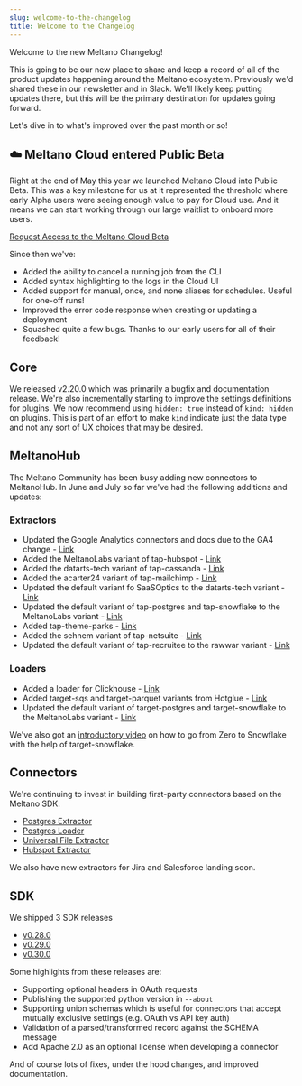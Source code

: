```yaml
---
slug: welcome-to-the-changelog
title: Welcome to the Changelog
---
```


Welcome to the new Meltano Changelog!

This is going to be our new place to share and keep a record of all of the product updates happening around the Meltano ecosystem. Previously we'd shared these in our newsletter and in Slack. We'll likely keep putting updates there, but this will be the primary destination for updates going forward.

Let's dive in to what's improved over the past month or so!

## ☁️ Meltano Cloud entered Public Beta

Right at the end of May this year we launched Meltano Cloud into Public Beta. This was a key milestone for us at it represented the threshold where early Alpha users were seeing enough value to pay for Cloud use. And it means we can start working through our large waitlist to onboard more users.

<p>
  <a href="#" className="btn main-btn">
    Request Access to the Meltano Cloud Beta
  </a>
</p>

Since then we've:

- Added the ability to cancel a running job from the CLI
- Added syntax highlighting to the logs in the Cloud UI
- Added support for manual, once, and none aliases for schedules. Useful for one-off runs!
- Improved the error code response when creating or updating a deployment
- Squashed quite a few bugs. Thanks to our early users for all of their feedback!

## Core

We released v2.20.0 which was primarily a bugfix and documentation release. We're also incrementally starting to improve the settings definitions for plugins. We now recommend using `hidden: true` instead of `kind: hidden` on plugins. This is part of an effort to make `kind` indicate just the data type and not any sort of UX choices that may be desired.

## MeltanoHub

The Meltano Community has been busy adding new connectors to MeltanoHub. In June and July so far we've had the following additions and updates:

### Extractors

- Updated the Google Analytics connectors and docs due to the GA4 change - [Link](https://github.com/meltano/hub/pull/1432)
- Added the MeltanoLabs variant of tap-hubspot - [Link](https://github.com/meltano/hub/pull/1420)
- Added the datarts-tech variant of tap-cassanda - [Link](https://github.com/meltano/hub/pull/1412)
- Added the acarter24 variant of tap-mailchimp - [Link](https://github.com/meltano/hub/pull/1406)
- Updated the default variant fo SaaSOptics to the datarts-tech variant - [Link](https://github.com/meltano/hub/pull/1408)
- Updated the default variant of tap-postgres and tap-snowflake to the MeltanoLabs variant - [Link](https://github.com/meltano/hub/pull/1399)
- Added tap-theme-parks - [Link](https://github.com/meltano/hub/pull/1400)
- Added the sehnem variant of tap-netsuite - [Link](https://github.com/meltano/hub/pull/1403)
- Updated the default variant of tap-recruitee to the rawwar variant - [Link](https://github.com/meltano/hub/pull/1370)

### Loaders

- Added a loader for Clickhouse - [Link](https://github.com/meltano/hub/pull/1382)
- Added target-sqs and target-parquet variants from Hotglue - [Link](https://github.com/meltano/hub/pull/1375)
- Updated the default variant of target-postgres and target-snowflake to the MeltanoLabs variant - [Link](https://github.com/meltano/hub/pull/1399)

We've also got an [introductory video](https://www.youtube.com/watch?v=9vEFxw-0nxI) on how to go from Zero to Snowflake with the help of target-snowflake.

## Connectors

We're continuing to invest in building first-party connectors based on the Meltano SDK.

- [Postgres Extractor](https://github.com/MeltanoLabs/tap-postgres)
- [Postgres Loader](https://github.com/MeltanoLabs/target-postgres)
- [Universal File Extractor](https://github.com/MeltanoLabs/tap-universal-file)
- [Hubspot Extractor](https://github.com/MeltanoLabs/tap-hubspot)

We also have new extractors for Jira and Salesforce landing soon.

## SDK

We shipped 3 SDK releases

- [v0.28.0](https://github.com/meltano/sdk/releases/tag/v0.28.0)
- [v0.29.0](https://github.com/meltano/sdk/releases/tag/v0.29.0)
- [v0.30.0](https://github.com/meltano/sdk/releases/tag/v0.30.0)

Some highlights from these releases are:

- Supporting optional headers in OAuth requests
- Publishing the supported python version in `--about`
- Supporting union schemas which is useful for connectors that accept mutually exclusive settings (e.g. OAuth vs API key auth)
- Validation of a parsed/transformed record against the SCHEMA message
- Add Apache 2.0 as an optional license when developing a connector

And of course lots of fixes, under the hood changes, and improved documentation.
